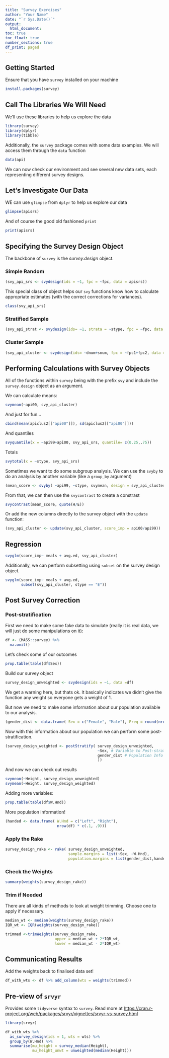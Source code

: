 ```yaml
---
title: "Survey Exercises"
author: "Your Name"
date: "`r Sys.Date()`"
output: 
  html_document:
toc: true
toc_float: true
number_sections: true
df_print: paged
---
```


## Getting Started

Ensure that you have `survey` installed on your machine

```r

install.packages(survey)

```


## Call The Libraries We Will Need

We'll use these libraries to help us explore the data

```r
library(survey) 
library(dplyr) 
library(tibble)
```


Additionally, the `survey` package comes with some data examples. We will access them through the `data` function

```r
data(api)
```


We can now check our environment and see several new data sets, each representing different survey designs.


## Let's Investigate Our Data

WE can use `glimpse` from `dplyr` to help us explore our data

```r
glimpse(apisrs)
```

And of course the good old fashioned `print`

```r
print(apisrs)
```

## Specifying the Survey Design Object

The backbone of `survey` is the _survey.design_ object.

### Simple Random

```r
(svy_api_srs <- svydesign(ids = ~1, fpc = ~fpc, data = apisrs)) 
```

This special class of object helps our `svy` functions know how to calculate appropriate estimates (with the correct corrections for variances).

```r
class(svy_api_srs)
```

### Stratified Sample

```r
(svy_api_strat <- svydesign(ids= ~1, strata = ~stype, fpc = ~fpc, data = apistrat)) 
```


### Cluster Sample

```r
(svy_api_cluster <- svydesign(ids= ~dnum+snum, fpc = ~fpc1+fpc2, data = apiclus2))
```

## Performing Calculations with Survey Objects

All of the functions within `survey` being with the prefix `svy` and include the `survey.design` object as an argument. 

We can calculate means:

```r
svymean(~api00, svy_api_cluster)
```

And just for fun...

```r
cbind(mean(apiclus2[["api00"]]), sd(apiclus2[["api00"]]))
```

And quantiles

```r
svyquantile(x = ~api99+api00, svy_api_srs, quantile= c(0.25,.75))
```

Totals

```r
svytotal(x = ~stype, svy_api_srs)
```

Sometimes we want to do some subgroup analysis. We can use the `svyby` to do an analysis by another variable (like a `group_by` argument)

```r
(mean_score <- svyby( ~api99, ~stype, svymean, design = svy_api_cluster) )
```

From that, we can then use the `svycontrast` to create a constrast

```r
svycontrast(mean_score, quote(H/E))
```


Or add the new columns directly to the survey object with the `update` function:

```r
(svy_api_cluster <- update(svy_api_cluster, score_imp = api00/api99)) 
```

## Regression

```r
svyglm(score_imp~ meals + avg.ed, svy_api_cluster)
```

Additionally, we can perform subsetting using `subset` on the survey design object.

```r
svyglm(score_imp~ meals + avg.ed, 
       subset(svy_api_cluster, stype == "E")) 
```

## Post Survey Correction

### Post-stratification

First we need to make some fake data to simulate (really it is real data, we will just do some manipulations on it):

```r
df <- (MASS::survey) %>% 
  na.omit()

```

Let's check some of our outcomes

```r
prop.table(table(df$Sex)) 
```

Build our survey object

```r
survey_design_unweighted <- svydesign(ids = ~1, data =df)
```

We get a warning here, but thats ok. It basically indicates we didn't give the function any weight so everyone gets a weight of 1. 

But now we need to make some information about our population available to our analysis.

```r
(gender_dist <- data.frame( Sex = c("Female", "Male"), Freq = round(nrow(df) * c(.7, .3),0))) 
```

Now with this information about our population we can perform some post-stratification.


```r
(survey_design_weighted <- postStratify( survey_design_unweighted, 
                                         ~Sex, # Variable to Post-stratify
                                         gender_dist # Population Info
                                         )) 
```

And now we can check out results

```r
svymean(~Height, survey_design_unweighted)
svymean(~Height, survey_design_weighted)
```

Adding more variables:

```r
prop.table(table(df$W.Hnd))
```

More population information!

```r
(handed <- data.frame( W.Hnd = c("Left", "Right"), 
                       nrow(df) * c(.1, .9)))
```

### Apply the Rake

```r
survey_design_rake <- rake( survey_design_unweighted, 
                            sample.margins = list(~Sex, ~W.Hnd), 
                            population.margins = list(gender_dist,handed))

```

### Check the Weights

```r
summary(weights(survey_design_rake))
```

### Trim if Needed

There are all kinds of methods to look at weight trimming. Choose one to apply if necessary.

```r
median_wt <- median(weights(survey_design_rake))
IQR_wt <- IQR(weights(survey_design_rake))
```

```r
trimmed <-trimWeights(survey_design_rake, 
                      upper = median_wt + 2*IQR_wt, 
                      lower = median_wt - 2*IQR_wt)
```

## Communicating Results

Add the weights back to finalised data set!

```r
df_with_wts <- df %>% add_column(wts = weights(trimmed))
```

## Pre-view of `srvyr`

Provides some `tidyverse` syntax to `survey`. Read more at <https://cran.r-project.org/web/packages/srvyr/vignettes/srvyr-vs-survey.html>

```r
library(srvyr)

df_with_wts %>% 
  as_survey_design(ids = 1, wts = wts) %>% 
  group_by(W.Hnd) %>% 
  summarise(mu_height = survey_median(Height),
            mu_height_unwt = unweighted(median(Height)))
```


